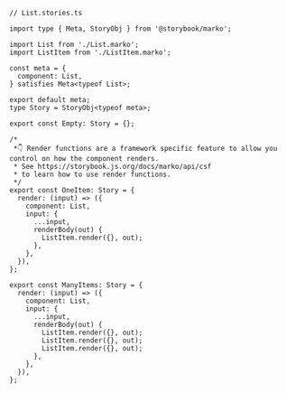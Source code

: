 ```tsx
// List.stories.ts

import type { Meta, StoryObj } from '@storybook/marko';

import List from './List.marko';
import ListItem from './ListItem.marko';

const meta = {
  component: List,
} satisfies Meta<typeof List>;

export default meta;
type Story = StoryObj<typeof meta>;

export const Empty: Story = {};

/*
 *👇 Render functions are a framework specific feature to allow you control on how the component renders.
 * See https://storybook.js.org/docs/marko/api/csf
 * to learn how to use render functions.
 */
export const OneItem: Story = {
  render: (input) => ({
    component: List,
    input: {
      ...input,
      renderBody(out) {
        ListItem.render({}, out);
      },
    },
  }),
};

export const ManyItems: Story = {
  render: (input) => ({
    component: List,
    input: {
      ...input,
      renderBody(out) {
        ListItem.render({}, out);
        ListItem.render({}, out);
        ListItem.render({}, out);
      },
    },
  }),
};
```
